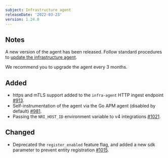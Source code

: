 ```yaml
---
subject: Infrastructure agent
releaseDate: '2022-03-23'
version: 1.24.0
---
```


## Notes

A new version of the agent has been released. Follow standard procedures to [update the infrastructure agent](/docs/infrastructure/install-configure-manage-infrastructure/update-or-uninstall/update-infrastructure-agent).

We recommend you to upgrade the agent every 3 months.

## Added

* https and mTLS support added to the `infra-agent` HTTP ingest endpoint [#913](https://github.com/newrelic/infrastructure-agent/pull/913).
* Self-instrumentation of the agent via the Go APM agent (disabled by default) [#981](https://github.com/newrelic/infrastructure-agent/pull/981).
* Passing the `NRI_HOST_ID` environment variable to v4 integrations [#1021](https://github.com/newrelic/infrastructure-agent/pull/1021).

## Changed

* Deprecated the `register_enabled` feature flag, and added a new sdk parameter to prevent entity registration [#1015](https://github.com/newrelic/infrastructure-agent/pull/1015).
